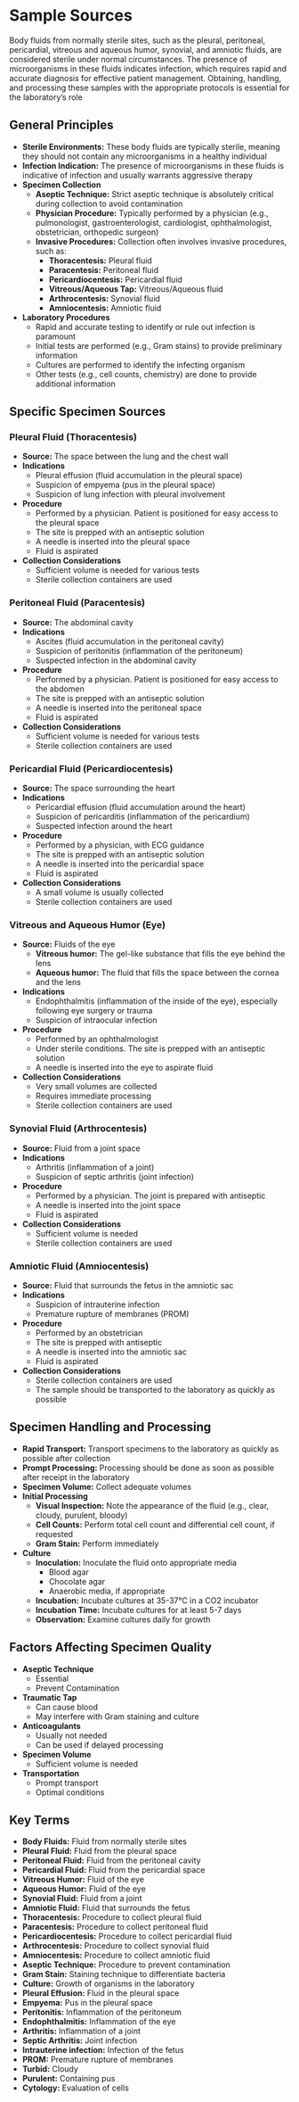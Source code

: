 # Sample Sources {-}

Body fluids from normally sterile sites, such as the pleural, peritoneal, pericardial, vitreous and aqueous humor, synovial, and amniotic fluids, are considered sterile under normal circumstances. The presence of microorganisms in these fluids indicates infection, which requires rapid and accurate diagnosis for effective patient management. Obtaining, handling, and processing these samples with the appropriate protocols is essential for the laboratory's role

## **General Principles** {-}

*   **Sterile Environments:** These body fluids are typically sterile, meaning they should not contain any microorganisms in a healthy individual
*   **Infection Indication:** The presence of microorganisms in these fluids is indicative of infection and usually warrants aggressive therapy
*   **Specimen Collection**
    *   **Aseptic Technique:** Strict aseptic technique is absolutely critical during collection to avoid contamination
    *   **Physician Procedure:** Typically performed by a physician (e.g., pulmonologist, gastroenterologist, cardiologist, ophthalmologist, obstetrician, orthopedic surgeon)
    *   **Invasive Procedures:** Collection often involves invasive procedures, such as:
        *   **Thoracentesis:** Pleural fluid
        *   **Paracentesis:** Peritoneal fluid
        *   **Pericardiocentesis:** Pericardial fluid
        *   **Vitreous/Aqueous Tap:** Vitreous/Aqueous fluid
        *   **Arthrocentesis:** Synovial fluid
        *   **Amniocentesis:** Amniotic fluid
*   **Laboratory Procedures**
    *   Rapid and accurate testing to identify or rule out infection is paramount
    *   Initial tests are performed (e.g., Gram stains) to provide preliminary information
    *   Cultures are performed to identify the infecting organism
    *   Other tests (e.g., cell counts, chemistry) are done to provide additional information

## **Specific Specimen Sources** {-}

### **Pleural Fluid (Thoracentesis)** {-}

*   **Source:** The space between the lung and the chest wall
*   **Indications**
    *   Pleural effusion (fluid accumulation in the pleural space)
    *   Suspicion of empyema (pus in the pleural space)
    *   Suspicion of lung infection with pleural involvement
*   **Procedure**
    *   Performed by a physician. Patient is positioned for easy access to the pleural space
    *   The site is prepped with an antiseptic solution
    *   A needle is inserted into the pleural space
    *   Fluid is aspirated
*   **Collection Considerations**
    *   Sufficient volume is needed for various tests
    *   Sterile collection containers are used

### **Peritoneal Fluid (Paracentesis)** {-}

*   **Source:** The abdominal cavity
*   **Indications**
    *   Ascites (fluid accumulation in the peritoneal cavity)
    *   Suspicion of peritonitis (inflammation of the peritoneum)
    *   Suspected infection in the abdominal cavity
*   **Procedure**
    *   Performed by a physician. Patient is positioned for easy access to the abdomen
    *   The site is prepped with an antiseptic solution
    *   A needle is inserted into the peritoneal space
    *   Fluid is aspirated
*   **Collection Considerations**
    *   Sufficient volume is needed for various tests
    *   Sterile collection containers are used

### **Pericardial Fluid (Pericardiocentesis)** {-}

*   **Source:** The space surrounding the heart
*   **Indications**
    *   Pericardial effusion (fluid accumulation around the heart)
    *   Suspicion of pericarditis (inflammation of the pericardium)
    *   Suspected infection around the heart
*   **Procedure**
    *   Performed by a physician, with ECG guidance
    *   The site is prepped with an antiseptic solution
    *   A needle is inserted into the pericardial space
    *   Fluid is aspirated
*   **Collection Considerations**
    *   A small volume is usually collected
    *   Sterile collection containers are used

### **Vitreous and Aqueous Humor (Eye)** {-}

*   **Source:** Fluids of the eye
    *   **Vitreous humor:** The gel-like substance that fills the eye behind the lens
    *   **Aqueous humor:** The fluid that fills the space between the cornea and the lens
*   **Indications**
    *   Endophthalmitis (inflammation of the inside of the eye), especially following eye surgery or trauma
    *   Suspicion of intraocular infection
*   **Procedure**
    *   Performed by an ophthalmologist
    *   Under sterile conditions. The site is prepped with an antiseptic solution
    *   A needle is inserted into the eye to aspirate fluid
*   **Collection Considerations**
    *   Very small volumes are collected
    *   Requires immediate processing
    *   Sterile collection containers are used

### **Synovial Fluid (Arthrocentesis)** {-}

*   **Source:** Fluid from a joint space
*   **Indications**
    *   Arthritis (inflammation of a joint)
    *   Suspicion of septic arthritis (joint infection)
*   **Procedure**
    *   Performed by a physician. The joint is prepared with antiseptic
    *   A needle is inserted into the joint space
    *   Fluid is aspirated
*   **Collection Considerations**
    *   Sufficient volume is needed
    *   Sterile collection containers are used

### **Amniotic Fluid (Amniocentesis)** {-}

*   **Source:** Fluid that surrounds the fetus in the amniotic sac
*   **Indications**
    *   Suspicion of intrauterine infection
    *   Premature rupture of membranes (PROM)
*   **Procedure**
    *   Performed by an obstetrician
    *   The site is prepped with antiseptic
    *   A needle is inserted into the amniotic sac
    *   Fluid is aspirated
*   **Collection Considerations**
    *   Sterile collection containers are used
    *   The sample should be transported to the laboratory as quickly as possible

## **Specimen Handling and Processing** {-}

*   **Rapid Transport:** Transport specimens to the laboratory as quickly as possible after collection
*   **Prompt Processing:** Processing should be done as soon as possible after receipt in the laboratory
*   **Specimen Volume:** Collect adequate volumes
*   **Initial Processing**
    *   **Visual Inspection:** Note the appearance of the fluid (e.g., clear, cloudy, purulent, bloody)
    *   **Cell Counts:** Perform total cell count and differential cell count, if requested
    *   **Gram Stain:** Perform immediately
*   **Culture**
    *   **Inoculation:** Inoculate the fluid onto appropriate media
        *   Blood agar
        *   Chocolate agar
        *   Anaerobic media, if appropriate
    *   **Incubation:** Incubate cultures at 35-37°C in a CO2 incubator
    *   **Incubation Time:** Incubate cultures for at least 5-7 days
    *   **Observation:** Examine cultures daily for growth

## **Factors Affecting Specimen Quality** {-}

*   **Aseptic Technique**
    *   Essential
    *   Prevent Contamination
*   **Traumatic Tap**
    *   Can cause blood
    *   May interfere with Gram staining and culture
*   **Anticoagulants**
    *   Usually not needed
    *   Can be used if delayed processing
*   **Specimen Volume**
    *   Sufficient volume is needed
*   **Transportation**
    *   Prompt transport
    *   Optimal conditions

## **Key Terms** {-}

*   **Body Fluids:** Fluid from normally sterile sites
*   **Pleural Fluid:** Fluid from the pleural space
*   **Peritoneal Fluid:** Fluid from the peritoneal cavity
*   **Pericardial Fluid:** Fluid from the pericardial space
*   **Vitreous Humor:** Fluid of the eye
*   **Aqueous Humor:** Fluid of the eye
*   **Synovial Fluid:** Fluid from a joint
*   **Amniotic Fluid:** Fluid that surrounds the fetus
*   **Thoracentesis:** Procedure to collect pleural fluid
*   **Paracentesis:** Procedure to collect peritoneal fluid
*   **Pericardiocentesis:** Procedure to collect pericardial fluid
*   **Arthrocentesis:** Procedure to collect synovial fluid
*   **Amniocentesis:** Procedure to collect amniotic fluid
*   **Aseptic Technique:** Procedure to prevent contamination
*   **Gram Stain:** Staining technique to differentiate bacteria
*   **Culture:** Growth of organisms in the laboratory
*   **Pleural Effusion:** Fluid in the pleural space
*   **Empyema:** Pus in the pleural space
*   **Peritonitis:** Inflammation of the peritoneum
*   **Endophthalmitis:** Inflammation of the eye
*   **Arthritis:** Inflammation of a joint
*   **Septic Arthritis:** Joint infection
*   **Intrauterine infection:** Infection of the fetus
*   **PROM:** Premature rupture of membranes
*   **Turbid:** Cloudy
*   **Purulent:** Containing pus
*   **Cytology:** Evaluation of cells
